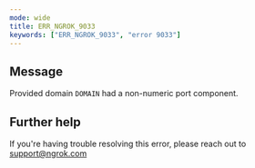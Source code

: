 ```yaml
---
mode: wide
title: ERR_NGROK_9033
keywords: ["ERR_NGROK_9033", "error 9033"]
---
```


## Message

Provided domain `DOMAIN` had a non-numeric port component.

## Further help

If you're having trouble resolving this error, please reach out to [support@ngrok.com](mailto:support@ngrok.com?subject=Help%20with%20ERR_NGROK_9033)
